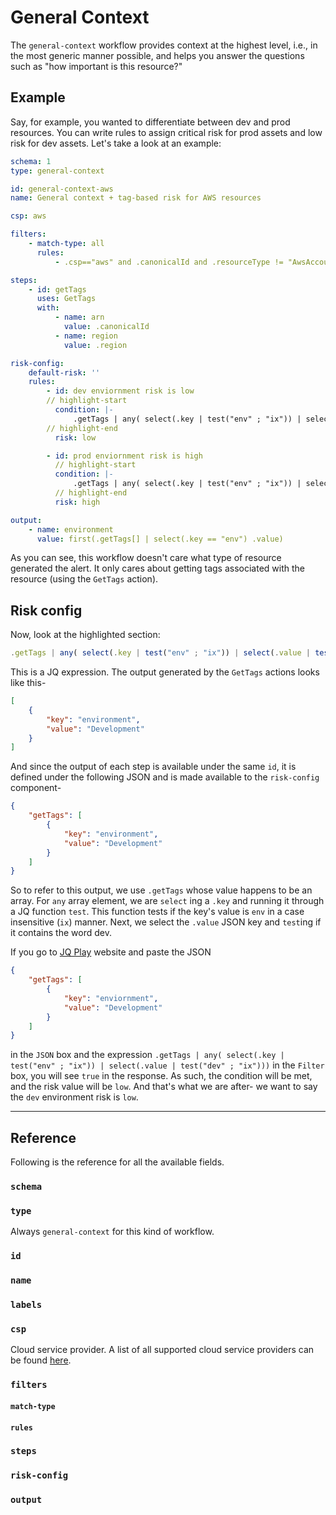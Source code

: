 # General Context

The `general-context` workflow provides context at the highest level, i.e., in the most generic manner possible, and helps you answer the questions such as "how important is this resource?"

## Example

Say, for example, you wanted to differentiate between dev and prod resources. You can write rules to assign critical risk for prod assets and low risk for dev assets. Let's take a look at
an example:

```yaml title="content/workflows/csp/aws/general-context/general-context.yaml"
schema: 1
type: general-context

id: general-context-aws
name: General context + tag-based risk for AWS resources

csp: aws

filters:
    - match-type: all
      rules:
          - .csp=="aws" and .canonicalId and .resourceType != "AwsAccount"

steps:
    - id: getTags
      uses: GetTags
      with:
          - name: arn
            value: .canonicalId
          - name: region
            value: .region

risk-config:
    default-risk: ''
    rules:
        - id: dev enviornment risk is low
        // highlight-start
          condition: |-
              .getTags | any( select(.key | test("env" ; "ix")) | select(.value | test("dev" ; "ix")))
        // highlight-end
          risk: low

        - id: prod enviornment risk is high
          // highlight-start
          condition: |-
              .getTags | any( select(.key | test("env" ; "ix")) | select(.value | test("prod" ; "ix")))
          // highlight-end
          risk: high

output:
    - name: environment
      value: first(.getTags[] | select(.key == "env") .value)
```

As you can see, this workflow doesn't care what type of resource generated the alert. It only cares about getting tags associated with the resource (using the `GetTags` action).

## Risk config

Now, look at the highlighted section:

```javascript
.getTags | any( select(.key | test("env" ; "ix")) | select(.value | test("dev" ; "ix")))
```

This is a JQ expression. The output generated by the `GetTags` actions looks like this-

```json
[
	{
		"key": "environment",
		"value": "Development"
	}
]
```

And since the output of each step is available under the same `id`, it is defined under the following JSON and is made available to the `risk-config` component-

```json
{
	"getTags": [
		{
			"key": "environment",
			"value": "Development"
		}
	]
}
```

So to refer to this output, we use `.getTags` whose value happens to be an array. For `any` array element, we are `select` ing a `.key` and running it through a JQ function `test`.
This function tests if the key's value is `env` in a case insensitive (`ix`) manner. Next, we select the `.value` JSON key and `test`ing if it contains the word dev.

If you go to [JQ Play](https://jqplay.org/) website and paste the JSON

```json
{
	"getTags": [
		{
			"key": "enviornment",
			"value": "Development"
		}
	]
}
```

in the `JSON` box and the expression `.getTags | any( select(.key | test("env" ; "ix")) | select(.value | test("dev" ; "ix")))` in the `Filter` box, you will see `true` in the response.
As such, the condition will be met, and the risk value will be `low`. And that's what we are after- we want to say the `dev` environment risk is `low`.

---

## Reference

Following is the reference for all the available fields.


### `schema`

<Schema />

### `type`

Always `general-context` for this kind of workflow.

### `id`

<Id />

### `name`

<Name />

### `labels`

<Labels />

### `csp`

Cloud service provider. A list of all supported cloud service providers can be found [here](https://github.com/dassana-io/dassana/blob/main/content/schemas/resource-hierarchy/resource-hierarchy.yaml).

### `filters`

<Filters />

#### `match-type`

<MatchType />

#### `rules`

<RuleSyntax />

### `steps`

<Steps />

### `risk-config`

<RiskConfig />

### `output`

<Output />
